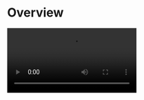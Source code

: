 # Overview

<Video src="https://www.youtube.com/embed/mEg32GyIqgI"/>					

### What is the Call Kit


**Call Kit** is a prebuilt feature-rich call component, which enables you to build **one-on-one and group voice/video calls** into your app with only a few lines of code. And it includes the business logic with the UI, you can add or remove features accordingly by customizing UI components.



### When do you need the Call Kit


* Build apps faster and easier
  * ​When you want to prototype 1-on-1 or group voice/video calls **ASAP**
  * Consider **speed or efficiency** as the first priority
  * Call Kit allows you to integrate **in minutes**
* Customize UI and features as needed
  * When you want to customize in-call features **based on actual business needs**
  * **Less time wasted** developing basic features
  * Call Kit includes the business logic along with the UI, allows you to **customize features accordingly**

To finest-grained build a call app, you may try our [Video Call SDK](https://www.zegocloud.com/docs/video-call/overview?platform=flutter&language=dart) to make full customization.

### Embedded features


* Ready-to-use 1-on-1/group calls
* Customizable UI styles
* Real-time sound waves display
* Device management
* Switch views during a 1-on-1 call
* Extendable menu bar
* Participant list
* Call invitation/Offline call invitation
* Custom call ringtones
* Screen sharing

## Sample App

<CardGroup cols={2}>
<Card title="TestFlight (With VoIP)" href="https://testflight.apple.com/join/n558aDbS" target="_blank">
  Download the Call Kit iOS sample app from TestFlight.
</Card>
<Card title="TestFlight (Without VoIP)" href="https://testflight.apple.com/join/orQ0uQzj" target="_blank">
  Download the Call Kit iOS sample app from TestFlight.
</Card>
</CardGroup>

### Recommended resources

<CardGroup cols={2}>
  <Card title="To implement a basic call swiftly, follow the steps:">
	  <Button primary-color="NavyBlue" target="_self" href="./quick-start">QUICK START (basic call)</Button>
  </Card>
  <Card title="To implement a call with call invitation, follow the steps:">
    <Button primary-color="NavyBlue" target="_self" href="./03-Quick%20start%20(with%20call%20invitation).mdx">QUICK START (with call invitation)</Button>
  </Card>
  <Card title="To get the Sample Code:">
	  <Button primary-color="NavyBlue" target="_blank" href="https://github.com/ZEGOCLOUD/zego_uikit_prebuilt_call_example_flutter">SAMPLE CODE</Button>
  </Card>
</CardGroup>



